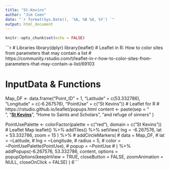 ```yaml
---
title: "St-Kevins"
author: "Jim Coen"
date: "`r format(Sys.Date(), '%A, %B %d, %Y') `"
output: html_document
---
```


```r
knitr::opts_chunk$set(echo = FALSE)
```



```r
# Libraries
library(dplyr) 
library(leaflet)
# Leaflet in R: How to color sites from parameters that may contain a list
# https://community.rstudio.com/t/leaflet-in-r-how-to-color-sites-from-parameters-that-may-contain-a-list/69103

# InputData & Functions
Map_DF <- data.frame("Point_ID" = 1,
                     "Latitude" = c(53.332786),
                     "Longitude" = c(-6.267576),
                     "PointUse" = c("St Kevins"))
# Leaflet for R
# https://rstudio.github.io/leaflet/popups.html
content <- paste(sep = "<br/>",
  "<b><a href='http://www.stkevinsdublin.ie'>St Kevins</a></b>",
  "Home to Saints and Scholars",
  "and refuge of sinners"
)

PointUsePalette <- colorFactor(palette = c("red"),
                               domain = c("St Kevins"))
# Leaflet Map
leaflet() %>% 
  addTiles() %>%
  setView(
    lng = -6.267576, 
    lat = 53.332786, 
    zoom = 15
    ) %>%
  # addCircleMarkers(
  #   data = Map_DF,
  #   lat = ~Latitude,
  #   lng = ~Longitude,
  #   radius = 5,
  #   color = ~PointUsePalette(PointUse),
  #   popup = ~PointUse
  # ) %>% 
  addPopups(-6.267576, 53.332786, content,
    options = popupOptions(keepInView = TRUE,
                           closeButton = FALSE,
                           zoomAnimation = NULL,
                           closeOnClick = FALSE)
  )
6```

